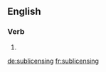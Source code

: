 ==English==

===Verb===
{{head|en|present participle}}

# {{present participle of|sublicense|lang=en|nocat=1}}

[[de:sublicensing]]
[[fr:sublicensing]]